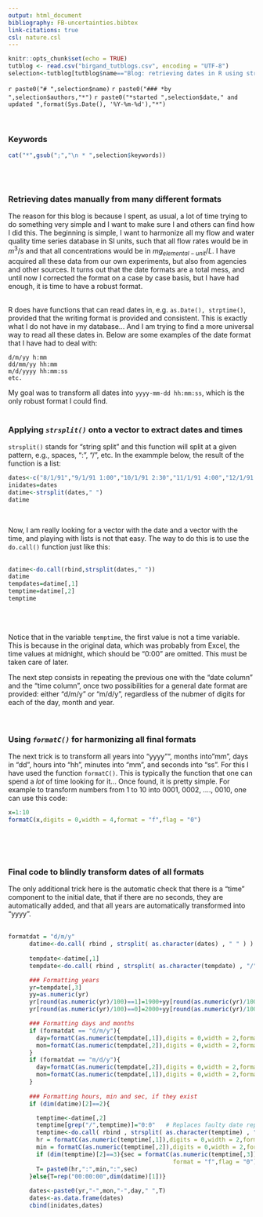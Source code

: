 ```yaml
---
output: html_document
bibliography: FB-uncertainties.bibtex
link-citations: true
csl: nature.csl
---
```


```r
knitr::opts_chunk$set(echo = TRUE)
tutblog <- read.csv("birgand_tutblogs.csv", encoding = "UTF-8")
selection<-tutblog[tutblog$name=="Blog: retrieving dates in R using strsplit",]
```
`r paste0("# ",selection$name)`
`r paste0("### *by ",selection$authors,"*")`
`r paste0("*started ",selection$date," and updated ",format(Sys.Date(), '%Y-%m-%d'),"*")`

<br/>

### Keywords
```r
cat("*",gsub(";","\n * ",selection$keywords))
```

<br/><br/>

### Retrieving dates manually from many different formats

The reason for this blog is because I spent, as usual, a lot of time trying to do something very simple and I want to make sure I and others can find how I did this. The beginning is simple, I want to harmonize all my flow and water quality time series database in SI units, such that all flow rates would be in $m^3/s$ and that all concentrations would be in $mg_{elemental-unit}/L$. I have acquired all these data from our own experiments, but also from agencies and other sources. It turns out that the date formats are a total mess, and until now I corrected the format on a case by case basis, but I have had enough, it is time to have a robust format.  

<br/>
R does have functions that can read dates in, e.g. `as.Date(), strptime()`, provided that the writing format is provided and consistent. This is exactly what I do not have in my database... And I am trying to find a more universal way to read all these dates in. Below are some examples of the date format that I have had to deal with:
<br/>

```
d/m/yy h:mm
dd/mm/yy hh:mm
m/d/yyyy hh:mm:ss
etc.
```

My goal was to transform all dates into `yyyy-mm-dd hh:mm:ss`, which is the only robust format I could find.
<br/><br/>

### Applying *`strsplit()`* onto a vector to extract dates and times

`strsplit()` stands for "string split" and this function will split at a given pattern, e.g., spaces, ":", "/", etc. In the exammple below, the result of the function is a list:
<br/>

```r
dates<-c("8/1/91","9/1/91 1:00","10/1/91 2:30","11/1/91 4:00","12/1/91 5:30","13/1/91 7:00")
inidates=dates
datime<-strsplit(dates," ")
datime
```

<br/>

Now, I am really looking for a vector with the date and a vector with the time, and playing with lists is not that easy.  The way to do this is to use the `do.call()` function just like this:
<br/><br/>

```r
datime<-do.call(rbind,strsplit(dates," "))
datime
tempdates=datime[,1]
temptime=datime[,2]
temptime
```
<br/><br/>

Notice that in the variable `temptime`, the first value is not a time variable.  This is because in the original data, which was probably from Excel, the time values at midnight, which should be "0:00" are omitted. This must be taken care of later.

The next step consists in repeating the previous one with the "date column" and the "time column", once two possibilities for a general date format are provided: either "d/m/y" or "m/d/y", regardless of the nubmer of digits for each of the day, month and year.  
<br/><br/>

### Using *`formatC()`* for harmonizing all final formats

The next trick is to transform all years into "yyyy"", months into "mm", days in "dd", hours into "hh", minutes into "mm", and seconds into "ss". For this I have used the function `formatC()`.  This is typically the function that one can spend a *lot* of time looking for it... Once found, it is pretty simple. For example to transform numbers from 1 to 10 into 0001, 0002, ...., 0010, one can use this code:
<br/>

```r
x=1:10
formatC(x,digits = 0,width = 4,format = "f",flag = "0")
```
<br/><br/><br/>

### Final code to blindly transform dates of all formats 

The only additional trick here is the automatic check that there is a "time" component to the initial date, that if there are no seconds, they are automatically added, and that all years are automatically transformed into "yyyy".
<br/><br/>

```r
formatdat = "d/m/y"
      datime<-do.call( rbind , strsplit( as.character(dates) , " " ) )
      
      tempdate<-datime[,1]
      tempdate<-do.call( rbind , strsplit( as.character(tempdate) , "/" ) )

      ### Formatting years
      yr=tempdate[,3]
      yy=as.numeric(yr)
      yr[round(as.numeric(yr)/100)==1]=1900+yy[round(as.numeric(yr)/100)==1]
      yr[round(as.numeric(yr)/100)==0]=2000+yy[round(as.numeric(yr)/100)==0]

      ### Formatting days and months
      if (formatdat == "d/m/y"){
        day=formatC(as.numeric(tempdate[,1]),digits = 0,width = 2,format = "f",flag = "0")
        mon=formatC(as.numeric(tempdate[,2]),digits = 0,width = 2,format = "f",flag = "0")
      }
      if (formatdat == "m/d/y"){
        day=formatC(as.numeric(tempdate[,2]),digits = 0,width = 2,format = "f",flag = "0")
        mon=formatC(as.numeric(tempdate[,1]),digits = 0,width = 2,format = "f",flag = "0")
      }
      
      ### Formatting hours, min and sec, if they exist
      if (dim(datime)[2]==2){

        temptime<-datime[,2]
        temptime[grep("/",temptime)]="0:0"   # Replaces faulty date replacements and replaces with times
        temptime<-do.call( rbind , strsplit( as.character(temptime) , ":" ) )
        hr = formatC(as.numeric(temptime[,1]),digits = 0,width = 2,format = "f",flag = "0")
        min = formatC(as.numeric(temptime[,2]),digits = 0,width = 2,format = "f",flag = "0")
        if (dim(temptime)[2]==3){sec = formatC(as.numeric(temptime[,3]),digits = 0,width = 2,
                                               format = "f",flag = "0")}else{sec="00"}
        T= paste0(hr,":",min,":",sec)
      }else{T=rep("00:00:00",dim(datime)[1])}
      
      dates<-paste0(yr,"-",mon,"-",day," ",T)
      dates<-as.data.frame(dates)
      cbind(inidates,dates)
```